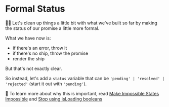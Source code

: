 # Formal Status

👨‍💼 Let's clean up things a little bit with what we've built so far by making the
status of our promise a little more formal.

What we have now is:

- if there's an error, throw it
- if there's no ship, throw the promise
- render the ship

But that's not exactly clear.

So instead, let's add a `status` variable that can be
`'pending' | 'resolved' | 'rejected'` (start it out with `'pending'`).

📜 To learn more about why this is important, read
[Make Impossible States Impossible](https://kentcdodds.com/blog/make-impossible-states-impossible)
and
[Stop using isLoading booleans](https://kentcdodds.com/blog/stop-using-isloading-booleans)
